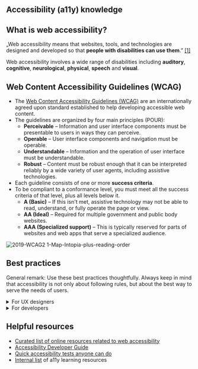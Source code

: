 ## Accessibility (a11y) knowledge

## What is web accessibility?

„Web accessibility means that websites, tools, and technologies are designed and developed so that **people with disabilities can use them**.” [[1]](https://www.w3.org/WAI/fundamentals/accessibility-intro/#what)

Web accessibility involves a wide range of disabilities including **auditory**, **cognitive**, **neurological**, **physical**, **speech** and **visual**.

## Web Content Accessibility Guidelines (WCAG)

- The [Web Content Accessibility Guidelines (WCAG)](https://www.w3.org/WAI/standards-guidelines/wcag/) are an internationally agreed upon standard established to help developing accessible web content.
- The guidelines are organized by four main principles (POUR):
  - **Perceivable** – Information and user interface components must be presentable to users in ways they can perceive.
  - **Operable** – User interface components and navigation must be operable.
  - **Understandable** – Information and the operation of user interface must be understandable.
  - **Robust** – Content must be robust enough that it can be interpreted reliably by a wide variety of user agents, including assistive technologies.
- Each guideline consists of one or more **success criteria**.
- To be compliant to a conformance level, you must meet all the success criteria of that level, plus all levels below it.
  - **A (Basic)** – If this isn't met, assistive technology may not be able to read, understand, or fully operate the page or view.
  - **AA (Ideal)** – Required for multiple government and public body websites.
  - **AAA (Specialized support)** – This is typically reserved for parts of websites and web apps that serve a specialized audience.

![2019-WCAG2 1-Map-Intopia-plus-reading-order](https://user-images.githubusercontent.com/9885028/210508267-17fbbc02-fd82-4a93-bd47-52bbd73dd51f.png)

## Best practices

General remark: Use these best practices thoughtfully. Always keep in mind that accessibility is not only about following rules, but about the best way to serve the needs of users.

<details>
<summary>For UX designers</summary>

### Color

- All information-bearing elements must at least have a contrast of 4.5:1 (to background)
- Exceptions are UI controls (e.g. check in checkbox) color fills, text bigger than 18px (bold). They only need 3:1.
- Disabled and decorative elements don’t need to reach a contrast ratio: but even better is they do!
- Design color independently. That means, an interface needs to be understood in gray scale as well.

### Interaction

Elements that can be interacted with should be clearly identifiable by unique signifiers that are only used for that type of interaction.

Rules of thumb:

- Text within a box is a button.
- Underlined, blue, underlined and blue text is a link.

Stick to one style for interactive elements throughout the platform to reduce interaction cost.

The **touch target size** (area of and around an element that triggers an action) needs to be at least **44 x 44px** (Google says 48 x 48px).
Make sure to have designed for all the states you need: **Default, hover, focus, pressed, disabled, loading/processing**, checked (toggled), visited.

Everything that can be swiped or dragged, needs also being able to be clicked/tabbed.

### Content

- Each link that links to a unique url should have a unique and out of context understandable link text.
- All CTAs should include the main keyword and action verb within the first 1-3 words of the text/label (that’s all our brain focuses on and reads before making a decision).
- Every link is a promise: make it precise and transparent where it’ll lead.

**Tip:** To avoid “show/read more links” link the headline of the content.

- Show hints and error messages right after the label (otherwise the user won’t know what to look out for before filling in the input).
  Never show important text below a CTA for the same reason.
- Make sure sighted and people with visual deficiency as well as cognitive disabilities (or tired and stressed people) can also skip through a page by using concise and comprehensive link/heading/button copy.
- Make sure all information-bearing icons, graphics and illustrations have an ALT text.

</details>

<details>
<summary>For developers</summary>

### Markup

Use native HTML elements wherever it makes semantically sense. Most HTML elements convey a semantic meaning and provide additional functionality, that users can benefit from or even depend on.

#### Examples

- use a `button`, when an interaction triggers some action on the page, e.g. opening a modal, submitting a form, loading data, swiping a slider, etc.
- use an `a` tag with an `href` attribute for links, i.e. when the interaction navigates the user to a different page (or a different part of the page).
- use a `ul` or `ol`, whenever you want to group some items together in a list and want the user to know how many items the list contains. This does not only apply to "regular" text items, but can be anything, e.g. a gallery of images, a list of teasers, navigation items, etc.
- use headline tags (`h1`, `h2`, etc.) for headlines and use them in a logical order.

Complete [list of HTML elements](https://developer.mozilla.org/en-US/docs/Web/HTML/Element).

### Images

#### Alternative text

Make sure _every_ image has an `alt` attribute, either with

- a descriptive text (think of how you would describe the image to someone on the phone) or
- an empty string. This only applies to images that are purely decorative and don't contribute anything to the content.

If it's an image uploaded by the user, decide whether

- we can define a general rule, e.g. "avatar of _name of the user_". (Keep in mind that this is usually less valuable of an information. You should also be careful not to create redundancy.) Or
- we should give the user the possibility to enter their own alternative text.

More information about [writing good alt text](https://webaim.org/techniques/alttext/).

#### Responsive Images

Make sure images are served only as big as necessary.

### Interactive components

- Make sure every form element has an associated `label`.
- Make sure every interactive element can be reached by using only the keyboard and the tab order is logical.
- Use an appropriate native element if possible (see [Markup](#Markup)).
- Use ARIA roles, properties and states if there is no such component provided by HTML out of the box.
- Use [React Aria](https://react-spectrum.adobe.com/react-aria/) for helper methods and the [ARIA Authoring Practices Guide](https://www.w3.org/WAI/ARIA/apg/patterns/) as a reference for common component patterns.

### Zooming and font size

- Don't use pixels values unless you explicitly want the value to stay consistent no matter the font size (which might be the case for borders and shadows for example).
- Use `rem` for most of the things and `em` when it makes sense (font sizes, line-height).

### Content structure and order

- Make sure every page has a title. There should only be one `h1` per page.
- Make sure heading levels are in a logical order.
- Use [landmarks](https://developer.mozilla.org/en-US/docs/Web/Accessibility/ARIA/Roles/landmark_role), such as `nav`, `main`, `section`, etc. It helps users navigate the page quicker.
- Don't move around items arbitrarily with CSS (be careful with `order`, `float` or `grid` for example). It can result in a [confusing experience for keyboard users](https://www.matuzo.at/blog/the-dark-side-of-the-grid-part-2/).

### Hiding content

Depending on the use case there are several [ways to hide content](https://kittygiraudel.com/2021/02/17/hiding-content-responsibly/). Think about whether the content should be

- visible
- machine readable (announced by a screen reader)

and based on that decide which approach is most appropriate.

#### Examples

- Visible but not machine readable (example: decorative icons)
- Invisible but machine readable (example: context for icon-only buttons)
- Invisible and not machine readable (example: offscreen content such as a closed modal window)
- Visible and machine readable (example: most stuff)

</details>

## Helpful resources

- [Curated list of online resources related to web accessibility](https://a11y.me/)
- [Accessibility Developer Guide](https://www.accessibility-developer-guide.com/)
- [Quick accessibility tests anyone can do](https://tetralogical.com/blog/2022/01/18/quick-accessibility-tests-anyone-can-do/)
- [Internal list](https://github.com/betterplace/all_you_need_to_know/blob/main/tools-and-resources/learning_resources.md#web-accessibility) of a11y learning resources
